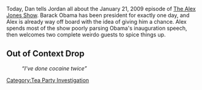 {{Episode
 | title             = January 21, 2009
 | caption           = [https://knowledgefight.libsyn.com/knowledge-fight-jan-21-2009 Listen to this episode on Libsyn]
 | episodeNumber     = 158
 | length            = 01:33:45
 | airDate           = May 7, 2018
 | episodeType       = [[Tea Party Investigation]]
 | hosts             = [[Dan Friesen]]; [[Jordan Holmes]]
 | appearance        = [[Barack Obama]]; [[Pat Robertson]]; [[Marty Schacter]]; [[Barry Cooper]]
 | beverage          = 
 | question          = 
 | previousEpisode   = [[157: WWE's Kane (Ft. Marty DeRosa)]]
 | nextEpisode       = [[159: Mantids and Chakra Attacks]]
}}{{Stub}}

Today, Dan tells Jordan all about the January 21, 2009 episode of [[The Alex Jones Show]]. Barack Obama has been president for exactly one day, and Alex is already way off board with the idea of giving him a chance. Alex spends most of the show poorly parsing Obama's inauguration speech, then welcomes two complete weirdo guests to spice things up.

==Out of Context Drop==
:''“I've done cocaine twice”''
[[Category:Tea Party Investigation]]